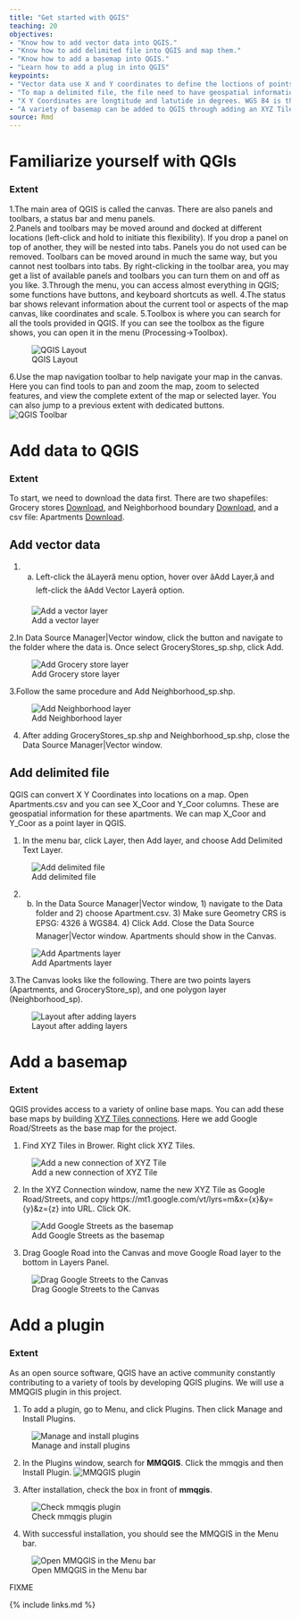 ---
title: "Get started with QGIS"
teaching: 20
objectives:
- "Know how to add vector data into QGIS."
- "Know how to add delimited file into QGIS and map them."
- "Know how to add a basemap into QGIS."
- "Learn how to add a plug in into QGIS"
keypoints:
- "Vector data use X and Y coordinates to define the loctions of points, lines, and areas (polygons) that correspond to map features."
- "To map a delimited file, the file need to have geospatial information (e.g. X Y Coordinates)."
- "X Y Coordinates are longtitude and latutide in degrees. WGS 84 is the most often used geodetic datum to represent coordinates"
- "A variety of basemap can be added to QGIS through adding an XYZ Tile layer."
source: Rmd
---
# Familiarize yourself with QGIs

### Extent

1.The main area of QGIS is called the canvas. There are also panels and toolbars, a status bar and menu panels.   
2.Panels and toolbars may be moved around and docked at different locations (left-click and
hold to initiate this flexibility).  If you drop a panel on top of another, they will be nested into tabs. Panels you do not used can be removed. Toolbars can be moved around in much the same way, but you cannot nest toolbars into tabs. By right-clicking in the toolbar area, you may get a list of available panels and toolbars you can turn them on and off as you like.
3.Through the menu, you can access almost everything in QGIS; some functions have buttons, 
and keyboard shortcuts as well.
4.The status bar shows relevant information about the current tool or aspects of the map canvas, like coordinates and scale.
5.Toolbox is where you can search for all the tools provided in QGIS. If you can see the toolbox as the figure shows, you can open it in the menu (Processing->Toolbox).

![QGIS Layout](../fig/Figure 7. QGIS layout.png)

6.Use the map navigation toolbar to help navigate your map in the canvas. Here you can find tools to pan and zoom the map, zoom to selected features, and view the complete extent of the map or selected layer. You can also jump to a previous extent with dedicated buttons.  
![QGIS Toolbar](../fig/Figure 8. QGIS tool bar.png)

# Add data to QGIS

### Extent 

To start, we need to download the data first. There are two shapefiles: Grocery stores [Download](../data/GroceryStores_sp.zip), and Neighborhood boundary [Download](../data/Neighborhood_sp.zip), and a csv file: Apartments [Download](../data/Apartments.csv).

## Add vector data 

1. a.	Left-click the âLayerâ menu option, hover over âAdd Layer,â and left-click the âAdd Vector Layerâ option. 

![Add a vector layer](../fig/Figure 9. Add a vector layer.png)

2.In Data Source Manager|Vector window, click the button and navigate to the folder where the data is. Once select GroceryStores_sp.shp, click Add. 

![Add Grocery store layer](../fig/Figure 10. add GEoceryStores_sp layer.png)

3.Follow the same procedure and Add Neighborhood_sp.shp.

![Add Neighborhood layer](../fig/Figure 11. Add Neighiborhood_sp layer.png)

4. After adding GroceryStores_sp.shp and Neighborhood_sp.shp, close the Data Source Manager|Vector window.

## Add delimited file

QGIS can convert X Y Coordinates into locations on a map. Open Apartments.csv and you can see X_Coor and Y_Coor columns. These are geospatial information for these apartments. We can map X_Coor and Y_Coor as a point layer in QGIS.

1. In the menu bar, click Layer, then Add layer, and choose Add Delimited Text Layer.

![Add delimited file](../fig/Figure 12. Add delimited text layer.png)

2. b.	In the Data Source Manager|Vector window, 1) navigate to the Data folder and 2) choose Apartment.csv. 3) Make sure Geometry CRS is EPSG: 4326 â WGS84. 4) Click Add. Close the Data Source Manager|Vector window. Apartments should show in the Canvas. 

![Add Apartments layer](../fig/Figure 13. Add Apartments layer.png)


3.The Canvas looks like the following. There are two points layers (Apartments, and GroceryStore_sp), and one polygon layer (Neighborhood_sp).

![Layout after adding layers](../fig/Figure 14. Layout after adding layers.png)


# Add a basemap

### Extent

QGIS provides access to a variety of online base maps. You can add these base maps by building [XYZ Tiles connections](https://www.spatialbias.com/2018/02/qgis-3.0-xyz-tile-layers/). Here we add Google Road/Streets as the base map for the project. 

1. Find XYZ Tiles in Brower. Right click XYZ Tiles. 

![Add a new connection of XYZ Tile](../fig/Figure 15. Add a new connection for XYZ Tile.png)

2. In the XYZ Connection window, name the new XYZ Tile as Google Road/Streets, and copy  https://mt1.google.com/vt/lyrs=m&x={x}&y={y}&z={z} into URL. Click OK. 

![Add Google Streets as the basemap](../fig/Figure 16. Add Google Streets as the basemap.png)

3. Drag Google Road into the Canvas and move Google Road layer to the bottom in Layers Panel. 

![Drag Google Streets to the Canvas](../fig/Figure 17. Drag Google Streets to the Canvas.png)


# Add a plugin 

### Extent

As an open source software, QGIS have an active community constantly contributing to a variety of tools by developing QGIS plugins. We will use a MMQGIS plugin in this project. 

1. To add a plugin, go to Menu, and click Plugins. Then click Manage and Install Plugins.

![Manage and install plugins](../fig/Figure 26. Manage and install plugins.png)

2. In the Plugins window, search for **MMQGIS**. Click the mmqgis and then Install Plugin. 
![MMQGIS plugin](../fig/Figure 27. MMQGIS plugin.png)

3. After installation, check the box in front of **mmqgis**. 

![Check mmqgis plugin](../fig/Figure 28. Check mmqgis plugin.png)

4. With successful installation, you should see the MMQGIS in the Menu bar. 

![Open MMQGIS in the Menu bar](../fig/Figure 29. Open MMQGIS in the Menu bar.png)

FIXME

{% include links.md %}

